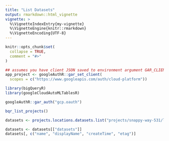 ```yaml
---
title: "List Datasets"
output: rmarkdown::html_vignette
vignette: >
  %\VignetteIndexEntry{my-vignette}
  %\VignetteEngine{knitr::rmarkdown}
  %\VignetteEncoding{UTF-8}
---
```


```r
knitr::opts_chunk$set(
  collapse = TRUE,
  comment = "#>"
)
```

```r
## assumes you have client JSON saved to environment argument GAR_CLIENT_JSON
app_project <- googleAuthR::gar_set_client(
  scopes = c("https://www.googleapis.com/auth/cloud-platform"))

library(bigQueryR)
library(googleCloudAutoMLTablesR)

googleAuthR::gar_auth("gcp.oauth")
```

```r
bqr_list_projects()
```

```r
datasets <- projects.locations.datasets.list("projects/snappy-way-531/locations/us-central1")

datasets <- datasets[["datasets"]]
datasets[, c("name", "displayName", "createTime", "etag")]
```

